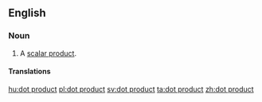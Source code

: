 ==English==

===Noun===
{{en-noun|head=[[dot]] [[product]]}}

# {{vector}} A [[scalar product]].

====Translations====
{{trans-see|scalar product}}

[[hu:dot product]]
[[pl:dot product]]
[[sv:dot product]]
[[ta:dot product]]
[[zh:dot product]]